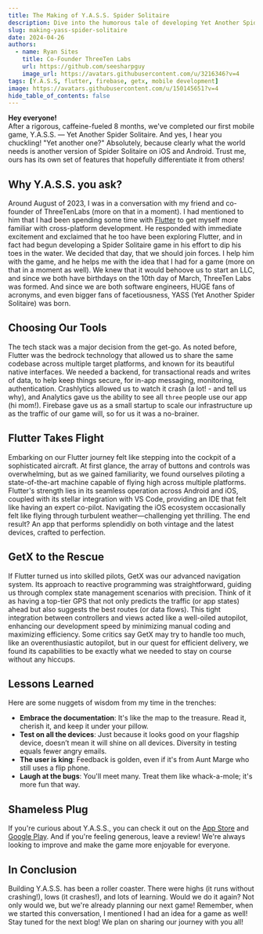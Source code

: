 ```yaml
---
title: The Making of Y.A.S.S. Spider Solitaire
description: Dive into the humorous tale of developing Yet Another Spider Solitaire, an iOS and Android game built with Flutter and Firebase.
slug: making-yass-spider-solitaire
date: 2024-04-26
authors:
  - name: Ryan Sites
    title: Co-Founder ThreeTen Labs
    url: https://github.com/seesharpguy
    image_url: https://avatars.githubusercontent.com/u/3216346?v=4
tags: [Y.A.S.S, flutter, firebase, getx, mobile development]
image: https://avatars.githubusercontent.com/u/150145651?v=4
hide_table_of_contents: false
---
```


<head>
  <meta name="keywords" content="Y.A.S.S., Spider Solitaire, Flutter, Firebase, GetX, game development, mobile apps" />
  <meta name="twitter:card" content="summary_large_image" />
  <link rel="preconnect" href="https://threetenlabs.com" />
  <script type="application/ld+json">
    {JSON.stringify({
      '@context': 'https://schema.org/',
      '@type': 'BlogPosting',
      headline: 'The Making of Y.A.S.S. My Journey in Yet Another Spider Solitaire',
      image: 'https://avatars.githubusercontent.com/u/150145651?v=4',
      author: {
        '@type': 'Person',
        name: 'Ryan Sites',
        url: 'https://github.com/seesharpguy'
      },
      publisher: {
        '@type': 'Organization',
        name: 'Three Ten Labs',
        url: 'https://threetenlabs.com',
        logo: {
          '@type': 'ImageObject',
          url: 'https://avatars.githubusercontent.com/u/150145651?v=4'
        }
      },
      datePublished: '2024-04-26'
    })}
  </script>
</head>


**Hey everyone!**  
After a rigorous, caffeine-fueled 8 months, we've completed our first mobile game, Y.A.S.S. — Yet Another Spider Solitaire. And yes, I hear you chuckling! "Yet another one?" Absolutely, because clearly what the world needs is another version of Spider Solitaire on iOS and Android. Trust me, ours has its own set of features that hopefully differentiate it from others!

## Why Y.A.S.S. you ask?
Around August of 2023, I was in a conversation with my friend and co-founder of ThreeTenLabs (more on that in a moment). I had mentioned to him that I had been spending some time with [Flutter](https://flutter.dev/) to get myself more familiar with cross-platform development. He responded with immediate excitement and exclaimed that he too have been exploring Flutter, and in fact had begun developing a Spider Solitaire game in his effort to dip his toes in the water.
We decided that day, that we should join forces. I help him with the game, and he helps me with the idea that I had for a game (more on that in a moment as well). We knew that it would behoove us to start an LLC, and since we both have birthdays on the 10th day of March, ThreeTen Labs was formed.  And since we are both software engineers, HUGE fans of acronyms, and even bigger fans of facetiousness, YASS (Yet Another Spider Solitaire) was born.

## Choosing Our Tools
The tech stack was a major decision from the get-go. As noted before, Flutter was the bedrock technology that allowed us to share the same codebase across multiple target platforms, and known for its beautiful native interfaces. We needed a backend, for transactional reads and writes of data, to help keep things secure, for in-app messaging, monitoring, authentication.
Crashlytics allowed us to watch it crash (a lot! - and tell us why), and Analytics gave us the ability to see all `three` people use our app (hi mom!). Firebase gave us as a small startup to scale our infrastructure up as the traffic of our game will, so for us it was a no-brainer.

## Flutter Takes Flight
Embarking on our Flutter journey felt like stepping into the cockpit of a sophisticated aircraft. At first glance, the array of buttons and controls was overwhelming, but as we gained familiarity, we found ourselves piloting a state-of-the-art machine capable of flying high across multiple platforms. Flutter's strength lies in its seamless operation across Android and iOS, coupled with its stellar integration with VS Code, providing an IDE that felt like having an expert co-pilot. Navigating the iOS ecosystem occasionally felt like flying through turbulent weather—challenging yet thrilling. The end result? An app that performs splendidly on both vintage and the latest devices, crafted to perfection.

## GetX to the Rescue
If Flutter turned us into skilled pilots, GetX was our advanced navigation system. Its approach to reactive programming was straightforward, guiding us through complex state management scenarios with precision. Think of it as having a top-tier GPS that not only predicts the traffic (or app states) ahead but also suggests the best routes (or data flows). This tight integration between controllers and views acted like a well-oiled autopilot, enhancing our development speed by minimizing manual coding and maximizing efficiency. Some critics say GetX may try to handle too much, like an overenthusiastic autopilot, but in our quest for efficient delivery, we found its capabilities to be exactly what we needed to stay on course without any hiccups.


## Lessons Learned
Here are some nuggets of wisdom from my time in the trenches:
- **Embrace the documentation**: It's like the map to the treasure. Read it, cherish it, and keep it under your pillow.
- **Test on all the devices**: Just because it looks good on your flagship device, doesn’t mean it will shine on all devices. Diversity in testing equals fewer angry emails.
- **The user is king**: Feedback is golden, even if it's from Aunt Marge who still uses a flip phone.
- **Laugh at the bugs**: You'll meet many. Treat them like whack-a-mole; it's more fun that way.

## Shameless Plug
If you're curious about Y.A.S.S., you can check it out on the [App Store](https://apps.apple.com/us/app/y-a-s-s/id6472488148) and [Google Play](https://play.google.com/store/apps/details?id=com.threetenlabs.spidersolitaire). And if you're feeling generous, leave a review! We're always looking to improve and make the game more enjoyable for everyone.

## In Conclusion
Building Y.A.S.S. has been a roller coaster. There were highs (it runs without crashing!), lows (it crashes!), and lots of learning. Would we do it again? Not only would we, but we're already planning our next game! Remember, when we started this conversation, I mentioned I had an idea for a game as well! Stay tuned for the next blog! We plan on sharing our journey with you all!
